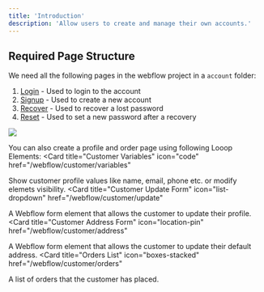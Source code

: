 ```yaml
---
title: 'Introduction'
description: 'Allow users to create and manage their own accounts.'
---
```


## Required Page Structure

We need all the following pages in the webflow project in a `account` folder:
1. [Login](/webflow/customer/login) - Used to login to the account
2. [Signup](/webflow/customer/customer-signup) - Used to create a new account
3. [Recover](/webflow/customer/recover) - Used to recover a lost password
4. [Reset](/webflow/customer/reset) - Used to set a new password after a recovery

<Frame>
<img src="/images/account-pages.png" />
</Frame>

You can also create a profile and order page using following Looop Elements:
<CardGroup cols={2}>
  <Card
    title="Customer Variables"
    icon="code"
    href="/webflow/customer/variables"
  >
   Show customer profile values like name, email, phone etc. or modify elemets visibility.
  </Card>
   <Card
    title="Customer Update Form"
    icon="list-dropdown"
    href="/webflow/customer/update"
  >
   A  Webflow form element that allows the customer to update their profile.
  </Card>
   <Card
    title="Customer Address Form"
    icon="location-pin"
    href="/webflow/customer/address"
  >
   A  Webflow form element that allows the customer to update their default address.
  </Card>
  <Card
    title="Orders List"
    icon="boxes-stacked"
    href="/webflow/customer/orders"
  >
   A list of orders that the customer has placed.
  </Card>
</CardGroup>



